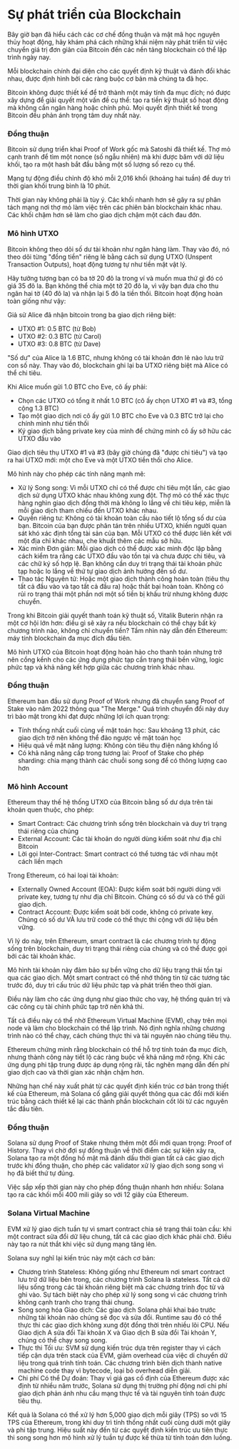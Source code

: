 
# Sự phát triển của Blockchain

Bây giờ bạn đã hiểu cách các cơ chế đồng thuận và mật mã học nguyên thủy hoạt động, hãy khám phá cách những khái niệm này phát triển từ việc chuyển giá trị đơn giản của Bitcoin đến các nền tảng blockchain có thể lập trình ngày nay.

Mỗi blockchain chính đại diện cho các quyết định kỹ thuật và đánh đổi khác nhau, được định hình bởi các ràng buộc cơ bản mà chúng ta đã học.

<ArticleSection name="Bitcoin" id="bitcoin" level="h2" />

Bitcoin không được thiết kế để trở thành một máy tính đa mục đích; nó được xây dựng để giải quyết một vấn đề cụ thể: tạo ra tiền kỹ thuật số hoạt động mà không cần ngân hàng hoặc chính phủ. Mọi quyết định thiết kế trong Bitcoin đều phản ánh trọng tâm duy nhất này.

### Đồng thuận

Bitcoin sử dụng triển khai Proof of Work gốc mà Satoshi đã thiết kế. Thợ mỏ cạnh tranh để tìm một nonce (số ngẫu nhiên) mà khi được băm với dữ liệu khối, tạo ra một hash bắt đầu bằng một số lượng số rezo cụ thể.

Mạng tự động điều chỉnh độ khó mỗi 2,016 khối (khoảng hai tuần) để duy trì thời gian khối trung bình là 10 phút.

Thời gian này không phải là tùy ý. Các khối nhanh hơn sẽ gây ra sự phân tách mạng nơi thợ mỏ làm việc trên các phiên bản blockchain khác nhau. Các khối chậm hơn sẽ làm cho giao dịch chậm một cách đau đớn.

### Mô hình UTXO

Bitcoin không theo dõi số dư tài khoản như ngân hàng làm. Thay vào đó, nó theo dõi từng "đồng tiền" riêng lẻ bằng cách sử dụng UTXO (Unspent Transaction Outputs), hoạt động tương tự như tiền mặt vật lý.

Hãy tưởng tượng bạn có ba tờ 20 đô la trong ví và muốn mua thứ gì đó có giá 35 đô la. Bạn không thể chia một tờ 20 đô la, vì vậy bạn đưa cho thu ngân hai tờ (40 đô la) và nhận lại 5 đô la tiền thối. Bitcoin hoạt động hoàn toàn giống như vậy:

Giả sử Alice đã nhận bitcoin trong ba giao dịch riêng biệt:
- UTXO #1: 0.5 BTC (từ Bob)
- UTXO #2: 0.3 BTC (từ Carol)
- UTXO #3: 0.8 BTC (từ Dave)

"Số dư" của Alice là 1.6 BTC, nhưng không có tài khoản đơn lẻ nào lưu trữ con số này. Thay vào đó, blockchain ghi lại ba UTXO riêng biệt mà Alice có thể chi tiêu.

Khi Alice muốn gửi 1.0 BTC cho Eve, cô ấy phải:
- Chọn các UTXO có tổng ít nhất 1.0 BTC (cô ấy chọn UTXO #1 và #3, tổng cộng 1.3 BTC)
- Tạo một giao dịch nơi cô ấy gửi 1.0 BTC cho Eve và 0.3 BTC trở lại cho chính mình như tiền thối
- Ký giao dịch bằng private key của mình để chứng minh cô ấy sở hữu các UTXO đầu vào

Giao dịch tiêu thụ UTXO #1 và #3 (bây giờ chúng đã "được chi tiêu") và tạo ra hai UTXO mới: một cho Eve và một UTXO tiền thối cho Alice.

Mô hình này cho phép các tính năng mạnh mẽ:
- Xử lý Song song: Vì mỗi UTXO chỉ có thể được chi tiêu một lần, các giao dịch sử dụng UTXO khác nhau không xung đột. Thợ mỏ có thể xác thực hàng nghìn giao dịch đồng thời mà không lo lắng về chi tiêu kép, miễn là mỗi giao dịch tham chiếu đến UTXO khác nhau.
- Quyền riêng tư: Không có tài khoản toàn cầu nào tiết lộ tổng số dư của bạn. Bitcoin của bạn được phân tán trên nhiều UTXO, khiến người quan sát khó xác định tổng tài sản của bạn. Mỗi UTXO có thể được liên kết với một địa chỉ khác nhau, che khuất thêm các mẫu sở hữu.
- Xác minh Đơn giản: Mỗi giao dịch có thể được xác minh độc lập bằng cách kiểm tra rằng các UTXO đầu vào tồn tại và chưa được chi tiêu, và các chữ ký số hợp lệ. Bạn không cần duy trì trạng thái tài khoản phức tạp hoặc lo lắng về thứ tự giao dịch ảnh hưởng đến số dư.
- Thao tác Nguyên tử: Hoặc một giao dịch thành công hoàn toàn (tiêu thụ tất cả đầu vào và tạo tất cả đầu ra) hoặc thất bại hoàn toàn. Không có rủi ro trạng thái một phần nơi một số tiền bị khấu trừ nhưng không được chuyển.

<ArticleSection name="Ethereum" id="ethereum" level="h2" />

Trong khi Bitcoin giải quyết thanh toán kỹ thuật số, Vitalik Buterin nhận ra một cơ hội lớn hơn: điều gì sẽ xảy ra nếu blockchain có thể chạy bất kỳ chương trình nào, không chỉ chuyển tiền? Tầm nhìn này dẫn đến Ethereum: máy tính blockchain đa mục đích đầu tiên.

Mô hình UTXO của Bitcoin hoạt động hoàn hảo cho thanh toán nhưng trở nên cồng kềnh cho các ứng dụng phức tạp cần trạng thái bền vững, logic phức tạp và khả năng kết hợp giữa các chương trình khác nhau.

### Đồng thuận

Ethereum ban đầu sử dụng Proof of Work nhưng đã chuyển sang Proof of Stake vào năm 2022 thông qua "The Merge." Quá trình chuyển đổi này duy trì bảo mật trong khi đạt được những lợi ích quan trọng:
- Tính thống nhất cuối cùng về mặt toán học: Sau khoảng 13 phút, các giao dịch trở nên không thể đảo ngược về mặt toán học
- Hiệu quả về mặt năng lượng: Không còn tiêu thụ điện năng khổng lồ
- Có khả năng nâng cấp trong tương lai: Proof of Stake cho phép sharding: chia mạng thành các chuỗi song song để có thông lượng cao hơn

### Mô hình Account

Ethereum thay thế hệ thống UTXO của Bitcoin bằng số dư dựa trên tài khoản quen thuộc, cho phép:
- Smart Contract: Các chương trình sống trên blockchain và duy trì trạng thái riêng của chúng
- External Account: Các tài khoản do người dùng kiểm soát như địa chỉ Bitcoin
- Lời gọi Inter-Contract: Smart contract có thể tương tác với nhau một cách liền mạch

Trong Ethereum, có hai loại tài khoản:
- Externally Owned Account (EOA): Được kiểm soát bởi người dùng với private key, tương tự như địa chỉ Bitcoin. Chúng có số dư và có thể gửi giao dịch.
- Contract Account: Được kiểm soát bởi code, không có private key. Chúng có số dư VÀ lưu trữ code có thể thực thi cộng với dữ liệu bền vững.

Vì lý do này, trên Ethereum, smart contract là các chương trình tự động sống trên blockchain, duy trì trạng thái riêng của chúng và có thể được gọi bởi các tài khoản khác.

Mô hình tài khoản này đảm bảo sự bền vững cho dữ liệu trạng thái tồn tại qua các giao dịch. Một smart contract có thể nhớ thông tin từ các tương tác trước đó, duy trì cấu trúc dữ liệu phức tạp và phát triển theo thời gian.

Điều này làm cho các ứng dụng như giao thức cho vay, hệ thống quản trị và các công cụ tài chính phức tạp trở nên khả thi.

Tất cả điều này có thể nhờ Ethereum Virtual Machine (EVM), chạy trên mọi node và làm cho blockchain có thể lập trình. Nó định nghĩa những chương trình nào có thể chạy, cách chúng thực thi và tài nguyên nào chúng tiêu thụ.

<ArticleSection name="Solana" id="solana" level="h2" />

Ethereum chứng minh rằng blockchain có thể hỗ trợ tính toán đa mục đích, nhưng thành công này tiết lộ các ràng buộc về khả năng mở rộng. Khi các ứng dụng phi tập trung được áp dụng rộng rãi, tắc nghẽn mạng dẫn đến phí giao dịch cao và thời gian xác nhận chậm hơn.

Những hạn chế này xuất phát từ các quyết định kiến trúc cơ bản trong thiết kế của Ethereum, mà Solana cố gắng giải quyết thông qua các đổi mới kiến trúc bằng cách thiết kế lại các thành phần blockchain cốt lõi từ các nguyên tắc đầu tiên.

### Đồng thuận

Solana sử dụng Proof of Stake nhưng thêm một đổi mới quan trọng: Proof of History. Thay vì chờ đợi sự đồng thuận về thời điểm các sự kiện xảy ra, Solana tạo ra một đồng hồ mật mã đánh dấu thời gian tất cả các giao dịch trước khi đồng thuận, cho phép các validator xử lý giao dịch song song vì họ đã biết thứ tự đúng.

Việc sắp xếp thời gian này cho phép đồng thuận nhanh hơn nhiều: Solana tạo ra các khối mỗi 400 mili giây so với 12 giây của Ethereum.

### Solana Virtual Machine

EVM xử lý giao dịch tuần tự vì smart contract chia sẻ trạng thái toàn cầu: khi một contract sửa đổi dữ liệu chung, tất cả các giao dịch khác phải chờ. Điều này tạo ra nút thắt khi việc sử dụng mạng tăng lên.

Solana suy nghĩ lại kiến trúc này một cách cơ bản:
- Chương trình Stateless: Không giống như Ethereum nơi smart contract lưu trữ dữ liệu bên trong, các chương trình Solana là stateless. Tất cả dữ liệu sống trong các tài khoản riêng biệt mà các chương trình đọc từ và ghi vào. Sự tách biệt này cho phép xử lý song song vì các chương trình không cạnh tranh cho trạng thái chung.
- Song song hóa Giao dịch: Các giao dịch Solana phải khai báo trước những tài khoản nào chúng sẽ đọc và sửa đổi. Runtime sau đó có thể thực thi các giao dịch không xung đột đồng thời trên nhiều lõi CPU. Nếu Giao dịch A sửa đổi Tài khoản X và Giao dịch B sửa đổi Tài khoản Y, chúng có thể chạy song song.
- Thực thi Tối ưu: SVM sử dụng kiến trúc dựa trên register thay vì cách tiếp cận dựa trên stack của EVM, giảm overhead của việc di chuyển dữ liệu trong quá trình tính toán. Các chương trình biên dịch thành native machine code thay vì bytecode, loại bỏ overhead diễn giải.
- Chi phí Có thể Dự đoán: Thay vì giá gas cố định của Ethereum được xác định từ nhiều năm trước, Solana sử dụng thị trường phí động nơi chi phí giao dịch phản ánh nhu cầu mạng thực tế và tài nguyên tính toán được tiêu thụ.

Kết quả là Solana có thể xử lý hơn 5,000 giao dịch mỗi giây (TPS) so với 15 TPS của Ethereum, trong khi duy trì tính thống nhất cuối cùng dưới một giây và phi tập trung. Hiệu suất này đến từ các quyết định kiến trúc ưu tiên thực thi song song hơn mô hình xử lý tuần tự được kế thừa từ tính toán đơn luồng.